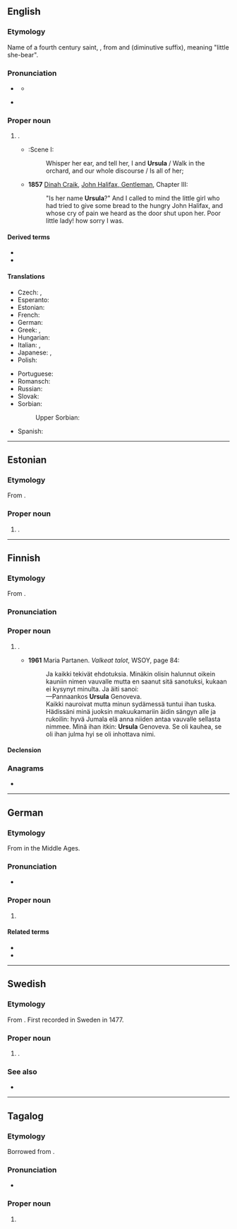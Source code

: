 {{also|Úrsula|Uršula|Uršuľa}}
==English==
{{wikipedia}}

===Etymology===
Name of a fourth century saint, {{der|en|la|Ursula}}, from {{m|la|ursa||female bear}} and {{m|la|-ula}} (diminutive suffix), meaning "little she-bear".

===Pronunciation===
* {{a|UK}} {{IPA|en|/ˈɜː(ɹ).sjʊ.lə/|/ˈɜː(ɹ).ʃʊ.lə/}}
** {{audio|en|LL-Q1860 (eng)-Vealhurl-Ursula.wav|Audio (UK)}}
* {{a|US}} {{IPA|en|/ˈɝ.sə.lə/}}

===Proper noun===
{{en-proper noun}}

# {{given name|en|female|from=Latin}}.
#* {{RQ:Shakespeare Much Ado About Nothing|III}}:Scene I:
#*: Whisper her ear, and tell her, I and '''Ursula''' / Walk in the orchard, and our whole discourse / Is all of her;
#* '''1857''' [[w:Dinah Craik|Dinah Craik]], [[s:John Halifax, Gentleman/Chapter III|John Halifax, Gentleman]], Chapter III:
#*: "Is her name '''Ursula'''?" And I called to mind the little girl who had tried to give some bread to the hungry John Halifax, and whose cry of pain we heard as the door shut upon her. Poor little lady! how sorry I was.

====Derived terms====
* {{l|en|Ursulian}}
* {{l|en|Ursuline}}

====Translations====
{{trans-top|female given name}}
* Czech: {{t+|cs|Uršula}}, {{t+|cs|Voršila|f}}
* Esperanto: {{t|eo|Ursula}}
* Estonian: {{t|et|Ursula}}
* French: {{t+|fr|Ursule|f}}
* German: {{t+|de|Ursula}}
* Greek: {{t+|el|Ούρσουλα|f}}, {{t+|el|Ουρσούλα|f}}
* Hungarian: {{t+|hu|Orsolya}}
* Italian: {{t+|it|Orsola}}, {{t+|it|Ursula}}
* Japanese: {{t|ja|ウルスラ|tr=Urusura}}, {{t|ja|アーシュラ|tr=Āshura}}
* Polish: {{t+|pl|Urszula}}
{{trans-mid}}
* Portuguese: {{t+|pt|Úrsula|f}}
* Romansch: {{t|rm|Uorschla|f}}
* Russian: {{t|ru|Урсу́ла|m}}
* Slovak: {{t|sk|Uršuľa|f}}
* Sorbian:
*: Upper Sorbian: {{t+|hsb|Wórša|f}}
* Spanish: {{t+|es|Úrsula}}
{{trans-bottom}}

----

==Estonian==

===Etymology===
From {{der|et|la|Ursula}}.

===Proper noun===
{{head|et|proper noun}}

# {{given name|et|female}}.

----

==Finnish==

===Etymology===
From {{bor|fi|la|Ursula}}.

===Pronunciation===
{{fi-pronunciation}}

===Proper noun===
{{fi-proper noun}}

# {{given name|fi|female}}.
#* '''1961''' Maria Partanen. ''Valkeat talot'', WSOY, page 84:
#*: Ja kaikki tekivät ehdotuksia. Minäkin olisin halunnut oikein kauniin nimen vauvalle mutta en saanut sitä sanotuksi, kukaan ei kysynyt minulta. Ja äiti sanoi:
#*: —Pannaankos '''Ursula''' Genoveva.
#*: Kaikki nauroivat mutta minun sydämessä tuntui ihan tuska. Hädissäni minä juoksin makuukamariin äidin sängyn alle ja rukoilin: hyvä Jumala elä anna niiden antaa vauvalle sellasta nimmee. Minä ihan itkin: '''Ursula''' Genoveva. Se oli kauhea, se oli ihan julma hyi se oli inhottava nimi.

====Declension====
{{fi-decl-kulkija|Ursul|a}}

===Anagrams===
* {{anagrams|fi|a=alrsuu|luraus}}

----

==German==

===Etymology===
From {{der|de|la|Ursula}} in the Middle Ages.

===Pronunciation===
* {{audio|de|De-Ursula.ogg|Audio}}

===Proper noun===
{{head|de|proper noun}}

# {{given name|de|female|populartype=very|popular=in German speaking countries from the 1930's to the 1960's}}

====Related terms====
* {{l|de|Ursel}}
* {{l|de|Uschi}}

----

==Swedish==

===Etymology===
From {{der|sv|la|Ursula}}. First recorded in Sweden in 1477.

===Proper noun===
{{sv-proper noun|c}}

# {{given name|sv|female}}.

===See also===
* {{l|da|Yrsa}}

----

==Tagalog==

===Etymology===
Borrowed from {{bor|tl|es|Úrsula}}.

===Pronunciation===
* {{tl-IPA|úrsula}}

===Proper noun===
{{tl-proper noun}}

# {{given name|tl|female|from=Spanish}}